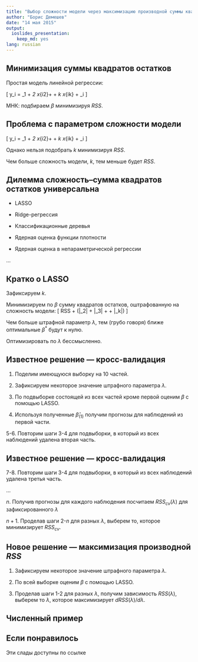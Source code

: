 ```yaml
---
title: "Выбор сложности модели через максимизацию производной суммы квадратов остатков"
author: "Борис Демешев"
date: "14 мая 2015"
output:
  ioslides_presentation:
    keep_md: yes
lang: russian
---
```


## Минимизация суммы квадратов остатков

Простая модель линейной регрессии:

\[
y_i = \beta_1 + \beta_2 x_{i2}+ \ldots + \beta_k x_{ik} + \varepsilon_i
\]


МНК: подбираем $\beta$ минимизируя $RSS$.


## Проблема с параметром сложности модели

\[
y_i = \beta_1 + \beta_2 x_{i2}+ \ldots + \beta_k x_{ik} + \varepsilon_i
\]

Однако нельзя подобрать $k$ минимизируя $RSS$. 

Чем больше сложность модели, $k$, тем меньше будет $RSS$.

## Дилемма сложность--сумма квадратов остатков универсальна

* LASSO

* Ridge-регрессия

* Классификационные деревья
 
* Ядерная оценка функции плотности

* Ядерная оценка в непараметрической регрессии

...

## Кратко о LASSO

Зафиксируем $k$.

Минимизируем по $\beta$ сумму квадратов остатков, оштрафованную на сложность модели:
\[
\min RSS + \lambda \cdot (|\beta_2| + |\beta_3| + \ldots + |\beta_k|)
\]

Чем больше штрафной параметр $\lambda$, тем (грубо говоря) ближе оптимальные $\beta^*$ будут к нулю.

Оптимизировать по $\lambda$ бессмысленно. 


## Известное решение --- кросс-валидация

1. Поделим имеющуюся выборку на 10 частей.

2. Зафиксируем некоторое значение штрафного параметра $\lambda$.

3. По подвыборке состоящей из всех частей кроме первой оценим $\beta$ с помощью LASSO.

4. Используя полученные $\hat{\beta}_{(1)}$ получим прогнозы для наблюдений из первой части.

5-6. Повторим шаги 3-4 для подвыборки, в который из всех наблюдений удалена вторая часть.

## Известное решение --- кросс-валидация

7-8. Повторим шаги 3-4 для подвыборки, в который из всех наблюдений удалена третья часть.

...

$n$. Получив прогнозы для каждого наблюдения посчитаем $RSS_{cv}(\lambda)$ для зафиксированного $\lambda$

$n+1$. Проделав шаги 2-$n$ для разных $\lambda$, выберем то, которое минимизирует $RSS_{cv}$.


## Новое решение --- максимизация производной $RSS$

1. Зафиксируем некоторое значение штрафного параметра $\lambda$.

2. По всей выборке оценим $\beta$ с помощью LASSO.

3. Проделав шаги 1-2 для разных $\lambda$, получим зависимость $RSS(\lambda)$, выберем то $\lambda$, которое максимизирует $dRSS(\lambda)/d\lambda$.


## Численный пример



## Если понравилось

Эти слады доступны по ссылке []()




